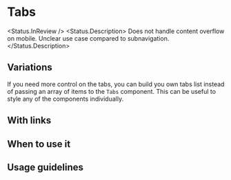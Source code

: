 

<Meta of={Stories} />

# Tabs

<Status.InReview />
<Status.Description>
  Does not handle content overflow on mobile. Unclear use case compared to
  subnavigation.
</Status.Description>

<Story of={Stories.Base} />

<Props />

## Variations

If you need more control on the tabs, you can build you own tabs list instead of passing an array of items to the `Tabs` component. This can be useful to style any of the components individually.

<Story of={Stories.ControlledState} />

## With links

<Story of={Stories.Links} />

## When to use it

## Usage guidelines
